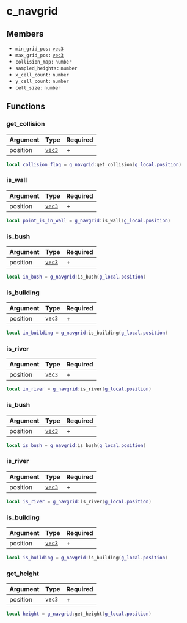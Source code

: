 # c_navgrid

## Members

- `min_grid_pos:` [`vec3`](/structs/math/vec3)
- `max_grid_pos:` [`vec3`](/structs/math/vec3)
- `collision_map:` `number`
- `sampled_heights:` `number`
- `x_cell_count:` `number`
- `y_cell_count:` `number`
- `cell_size:` `number`

## Functions

### get_collision

| Argument | Type                         | Required |
| -------- | ---------------------------- | -------- |
| position | [`vec3`](/structs/math/vec3) | +        |

```lua
local collision_flag = g_navgrid:get_collision(g_local.position)
```

### is_wall

| Argument | Type                         | Required |
| -------- | ---------------------------- | -------- |
| position | [`vec3`](/structs/math/vec3) | +        |

```lua /is_wall/
local point_is_in_wall = g_navgrid:is_wall(g_local.position)
```

### is_bush

| Argument | Type                         | Required |
| -------- | ---------------------------- | -------- |
| position | [`vec3`](/structs/math/vec3) | +        |

```lua /is_bush/
local in_bush = g_navgrid:is_bush(g_local.position)
```

### is_building

| Argument | Type                         | Required |
| -------- | ---------------------------- | -------- |
| position | [`vec3`](/structs/math/vec3) | +        |

```lua /is_building/
local in_building = g_navgrid:is_building(g_local.position)
```

### is_river

| Argument | Type                         | Required |
| -------- | ---------------------------- | -------- |
| position | [`vec3`](/structs/math/vec3) | +        |

```lua /is_river/
local in_river = g_navgrid:is_river(g_local.position)
```

### is_bush

| Argument | Type                         | Required |
| -------- | ---------------------------- | -------- |
| position | [`vec3`](/structs/math/vec3) | +        |

```lua
local is_bush = g_navgrid:is_bush(g_local.position)
```

### is_river

| Argument | Type                         | Required |
| -------- | ---------------------------- | -------- |
| position | [`vec3`](/structs/math/vec3) | +        |

```lua
local is_river = g_navgrid:is_river(g_local.position)
```

### is_building

| Argument | Type                         | Required |
| -------- | ---------------------------- | -------- |
| position | [`vec3`](/structs/math/vec3) | +        |

```lua
local is_building = g_navgrid:is_building(g_local.position)
```

### get_height

| Argument | Type                         | Required |
| -------- | ---------------------------- | -------- |
| position | [`vec3`](/structs/math/vec3) | +        |

```lua
local height = g_navgrid:get_height(g_local.position)
```
